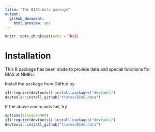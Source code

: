 ```yaml
---
title: "The BIAS.data package"
output: 
  github_document:
    html_preview: yes
---
```


```r
knitr::opts_chunk$set(echo = TRUE)
```



# Installation
This R package has been made to provide data and special functions for BIAS at NMBU.

Install the package from GitHub by
```r
if(!require(devtools)) install.packages("devtools")
devtools::install_github("thoree/BIAS.data")
```

If the above commands fail, try
```r
options(timeout=400)
if(!require(devtools)) install.packages("devtools")
devtools::install_github("thoree/BIAS.data")
```

